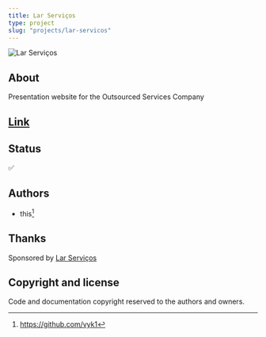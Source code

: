```yaml
---
title: Lar Serviços
type: project
slug: "projects/lar-servicos"
---
```


![Lar Serviços](./lar-servicos.png)

## About
Presentation website for the Outsourced Services Company

## [Link](https://larservicosterceirizados.netlify.app)

## Status

✅

## Authors

- this[^1]

## Thanks
Sponsored by [Lar Serviços](https://larservicosterceirizados.netlify.app)

## Copyright and license

Code and documentation copyright reserved to the authors and owners.

[^1]: https://github.com/vyk1

